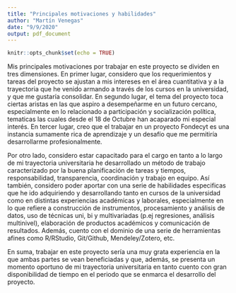 ```yaml
---
title: "Principales motivaciones y habilidades"
author: "Martín Venegas"
date: "9/9/2020"
output: pdf_document
---
```


```r
knitr::opts_chunk$set(echo = TRUE)
```

Mis principales motivaciones por trabajar en este proyecto se dividen en tres dimensiones. En primer lugar, considero que los requerimientos y tareas del proyecto se ajustan a mis intereses en el área cuantitativa y a la trayectoria que he venido armando a través de los cursos en la universidad, y que me gustaría consolidar. En segundo lugar, el tema del proyecto toca ciertas aristas en las que aspiro a desempeñarme en un futuro cercano, especialmente en lo relacionado a participación y socialización política, tematicas las cuales desde el 18 de Octubre han acaparado mi especial interés. En tercer lugar, creo que el trabajar en un proyecto Fondecyt es una instancia sumamente rica de aprendizaje y un desafío que me permitiría desarrollarme profesionalmente.

Por otro lado, considero estar capacitado para el cargo en tanto a lo largo de mi trayectoria universitaria he desarrollado un método de trabajo caracterizado por la buena planificación de tareas y tiempos, responsabilidad, transparencia, coordinación y trabajo en equipo. Así también, considero poder aportar con una serie de habilidades especificas que he ido adquiriendo y desarrollando tanto en cursos de la universidad como en distintas experiencias académicas y laborales, especialmente en lo que refiere a construcción de instrumentos, procesamiento y análisis de datos, uso de técnicas uni, bi y multivariadas (p.ej regresiones, análisis multinivel), elaboración de productos académicos y comunicación de resultados. Además, cuento con el dominio de una serie de herramientas afines como R/RStudio, Git/Github, Mendeley/Zotero, etc.

En suma, trabajar en este proyecto sería una muy grata experiencia en la que ambas partes se vean beneficiadas y que, además, se presenta un momento oportuno de mi trayectoria universitaria en tanto cuento con gran disponibilidad de tiempo en el periodo que se enmarca el desarrollo del proyecto.